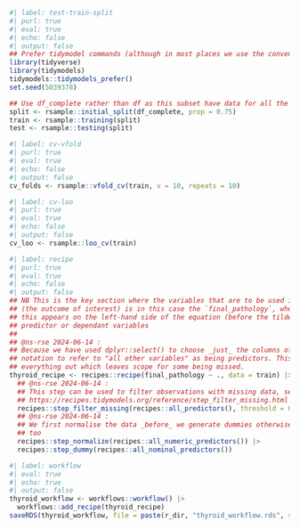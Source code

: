 ```r
#| label: test-train-split
#| purl: true
#| eval: true
#| echo: false
#| output: false
## Prefer tidymodel commands (although in most places we use the convention <pkg>::<function>())
library(tidyverse)
library(tidymodels)
tidymodels::tidymodels_prefer()
set.seed(5039378)

## Use df_complete rather than df as this subset have data for all the variables of interest.
split <- rsample::initial_split(df_complete, prop = 0.75)
train <- rsample::training(split)
test <- rsample::testing(split)
```

```r
#| label: cv-vfold
#| purl: true
#| eval: true
#| echo: false
#| output: false
cv_folds <- rsample::vfold_cv(train, v = 10, repeats = 10)
```

```r
#| label: cv-loo
#| purl: true
#| eval: true
#| echo: false
#| output: false
cv_loo <- rsample::loo_cv(train)
```

```r
#| label: recipe
#| purl: true
#| eval: true
#| echo: false
#| output: false
## NB This is the key section where the variables that are to be used in the model are defined. A dependent variable
## (the outcome of interest) is in this case the `final_pathology`, whether individuals have malignant or benign tumors,
## this appears on the left-hand side of the equation (before the tilde `~`). On the right of the equation are the
## predictor or dependant variables
##
## @ns-rse 2024-06-14 :
## Because we have used dplyr::select() to choose _just_ the columns of interest we can use the '.'
## notation to refer to "all other variables" as being predictors. This is useful as it saves duplication of writing
## everything out which leaves scope for some being missed.
thyroid_recipe <- recipes::recipe(final_pathology ~ ., data = train) |>
  ## @ns-rse 2024-06-14 :
  ## This step can be used to filter observations with missing data, see the manual pages for more details
  ## https://recipes.tidymodels.org/reference/step_filter_missing.html
  recipes::step_filter_missing(recipes::all_predictors(), threshold = 0) |>
  ## @ns-rse 2024-06-14 :
  ## We first normalise the data _before_ we generate dummies otherwise the dummies, which are numerical, get normalised
  ## too
  recipes::step_normalize(recipes::all_numeric_predictors()) |>
  recipes::step_dummy(recipes::all_nominal_predictors())
```

```r
#| label: workflow
#| eval: true
#| echo: true
#| output: false
thyroid_workflow <- workflows::workflow() |>
  workflows::add_recipe(thyroid_recipe)
saveRDS(thyroid_workflow, file = paste(r_dir, "thyroid_workflow.rds", sep = "/"))
```
